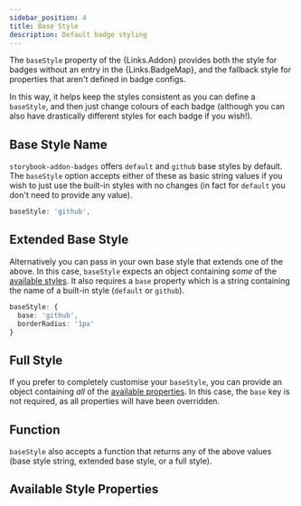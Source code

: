 ```yaml
---
sidebar_position: 4
title: Base Style
description: Default badge styling
---
```



The `baseStyle` property of the {Links.Addon} provides both the style for badges without an entry in
the {Links.BadgeMap}, and the fallback style for properties that aren't defined in badge configs.

In this way, it helps keep the styles consistent as you can define a `baseStyle`, and then just
change colours of each badge (although you can also have drastically different styles for each badge
if you wish!).

## Base Style Name

`storybook-addon-badges` offers `default` and `github` base styles by default. The `baseStyle`
option accepts either of these as basic string values if you wish to just use the built-in styles
with no changes (in fact for `default` you don't need to provide any value).

```ts
baseStyle: 'github',
```

## Extended Base Style

Alternatively you can pass in your own base style that extends one of the above. In this case,
`baseStyle` expects an object containing _some_ of the
[available styles](#available-style-properties). It also requires a `base` property which is a
string containing the name of a built-in style (`default` or `github`).

```ts
baseStyle: {
  base: 'github',
  borderRadius: '1px'
}
```

## Full Style

If you prefer to completely customise your `baseStyle`, you can provide an object containing _all_
of the [available properties](#available-style-properties). In this case, the `base` key is not
required, as all properties will have been overridden.

## Function

`baseStyle` also accepts a function that returns any of the above values (base style string,
extended base style, or a full style).

<BadgeFunction />

## Available Style Properties

<AvailableStyles />
